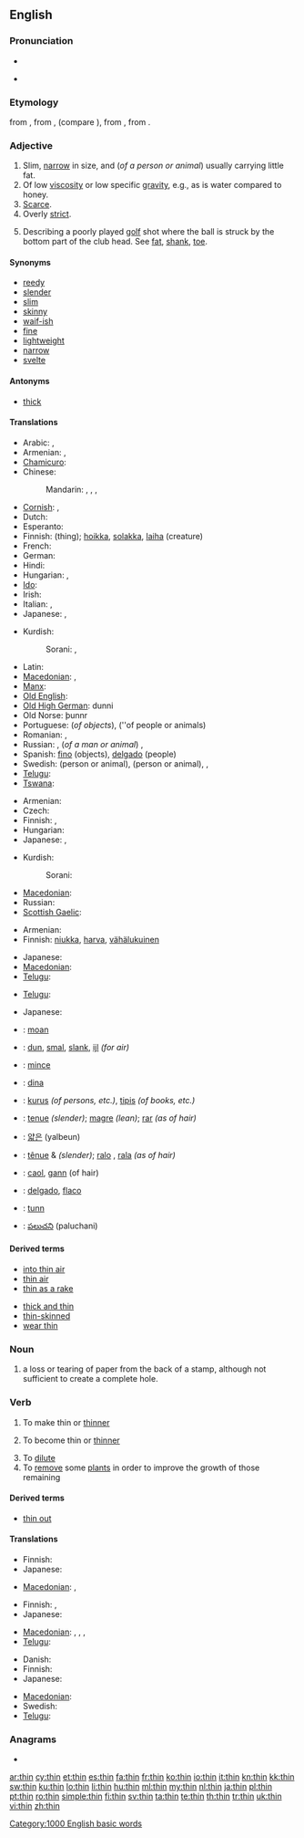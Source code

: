 ==English==

===Pronunciation===
* {{IPA|/ˈθɪn/}}
* {{audio|en-us-thin.ogg|Audio (US)}}
*: {{rhymes|ɪn}}

===Etymology===
{{etyl|enm}} {{term|thin|thin, thinne|lang=enm}} from {{etyl|ang}} {{term|þynne|lang=ang}}, from {{proto|Germanic|þunnuz||þunniaz|thin|lang=en}}, (compare {{proto|Germanic|þanjanan|to stretch, spread out|lang=en}}), from {{proto|Indo-European|tenaw-|thin|lang=en}}, from {{proto|Indo-European|tenw(ə)-|to pull, stretch}}.

===Adjective===
{{en-adj|thinner|thinnest}}

# Slim, [[narrow]] in size, and (''of a person or animal'') usually carrying little fat.
# Of low [[viscosity]] or low specific [[gravity]], e.g., as is water compared to honey.
# [[scarce|Scarce]].
# Overly [[strict]].
# {{sports}} Describing a poorly played [[golf]] shot where the ball is struck by the bottom part of the club head. See [[fat]], [[shank]], [[toe]].

====Synonyms====
{{ws_refer|thin|skinny}}
* [[reedy]]
* [[slender]]
* [[slim]]
* [[skinny]]
* [[waif-ish]]
* [[fine]]
* [[lightweight]]
* [[narrow]]
* [[svelte]]

====Antonyms====
* [[thick]]

====Translations====
{{trans-top|slim, narrow in size}}
* Arabic: {{t|ar|رفيع|tr=raqii`}},  {{t|ar|رقيق|tr=raqiiq}}
* Armenian: {{t-|hy|բարակ|tr=barak}}, {{t-|hy|նիհար|tr=nihar}}
* [[Chamicuro]]: {{tø|ccc|na'sekolojka}}
* Chinese:
*: Mandarin: {{t-|cmn|薄|tr=báo|sc=Hani}},  {{t-|cmn|細|sc=Hani}},  {{t-|cmn|细|tr=xì|sc=Hani}},  {{qualifier|skinny}} {{t-|cmn|瘦|tr=shòu|sc=Hani}}
* [[Cornish]]: {{t-|kw|moen|xs=Cornish}}, {{t|kw|tanow|xs=Cornish}}
* Dutch: {{t+|nl|dun}}
* Esperanto: {{t-|eo|maldika|xs=Esperanto}}
* Finnish: {{t+|fi|ohut}} (thing); [[hoikka]], [[solakka]], [[laiha]] (creature)
* French: {{t+|fr|maigre}}
* German: {{t+|de|dünn}}
* Hindi: {{t+|hi|पतला|tr=patlā|xs=Hindi}}
* Hungarian: {{t+|hu|vékony}}, {{t+|hu|sovány}}
* [[Ido]]: {{t+|io|magra|xs=Ido}}
* Irish: {{t-|ga|caol|xs=Irish}}
* Italian: {{t+|it|sottile}}, {{t+|it|magro}}
* Japanese: {{context|of flat objects}} {{t+|ja|薄い|tr=usui}}, {{context|of cylindrical objects, people}} {{t+|ja|細い|tr=hosoi}}
{{trans-mid}}
* Kurdish:
*: Sorani: {{t-|ku|باریک|tr=bAreek|sc=ku-Arab}}, {{t|ku|ته‌نک|tr=tanik|sc=ku-Arab}}
* Latin: {{t-|la|subtilis|alt=subtīlis}}
* [[Macedonian]]: {{t-|mk|тенок|m|tr=ténok}},  {{t-|mk|слаб|m|tr=slab}}
* [[Manx]]: {{t|gv|thanney|xs=Manx}}
* [[Old English]]: {{t-|ang|þynne|xs=Old English}}
* [[Old High German]]: dunni
* Old Norse: þunnr
* Portuguese: {{t+|pt|fino}} (''of objects''), {{t+|pt|magro}} (''of people or animals)
* Romanian: {{t-|ro|subţire}},  {{t-|ro|slab}}
* Russian: {{t+|ru|тонкий|tr=tónkij}}, (''of a man or animal'') {{t+|ru|худой|tr=xudój}}, {{t|ru|тощий|tr=tóščij}}
* Spanish: [[fino]] (objects), [[delgado]] (people)
* Swedish: {{t+|sv|mager}} (person or animal), {{t-|sv|slank}} (person or animal), {{t+|sv|smal}}, {{t+|sv|tunn}}
* [[Telugu]]: {{t|te|సన్నని|tr=sannani|sc=Telu}}
* [[Tswana]]: {{t-|tn|-sesane|xs=Tswana}}
{{trans-bottom}}

{{trans-top|of low viscosity or low specific gravity}}
* Armenian: {{t|hy|ջրիկ|tr=ǰrik}}
* Czech: {{t-|cs|řídký|m}}
* Finnish: {{t+|fi|ohut}}, {{t+|fi|laiha}}
* Hungarian: {{t+|hu|híg}}
* Japanese: {{t+|ja|薄い|tr=usui}}, {{t|ja|稀な|tr=mare na}}
{{trans-mid}}
* Kurdish:
*: Sorani: {{t-|ku|شل|tr=shil|sc=ku-Arab}}
* [[Macedonian]]: {{t|mk|редок|m|tr=rédok}}
* Russian: {{t+|ru|жидкий|tr=žídkij}}
* [[Scottish Gaelic]]: {{t|gd|lom}}
{{trans-bottom}}

{{trans-top|scarce}}
* Armenian: {{t-|hy|նոսր|tr=nosr}}
* Finnish: [[niukka]], [[harva]], [[vähälukuinen]]
{{trans-mid}}
* Japanese: {{t+|ja|薄い|tr=usui}}
* [[Macedonian]]: {{t|mk|редок|m|tr=rédok}}
* [[Telugu]]: {{t|te|అరుదు|tr=arudu|sc=Telu}}
{{trans-bottom}}

{{trans-top|overly strict}}
{{trans-mid}}
* [[Telugu]]: {{t|te|ఖచ్చితము|tr=khaccitamu|sc=Telu}}
{{trans-bottom}}

{{trans-top|golf: of a poorly played golf shot}}
* Japanese: {{t|ja|シャンクした|tr=shanku shita}}
{{trans-mid}}
{{trans-bottom}}

{{checktrans-top}}
* {{ttbc|Breton}}: [[moan#Breton|moan]]
* {{ttbc|Dutch}}: [[dun]], [[smal]], [[slank]], [[ijl]] ''(for air)''
* {{ttbc|French}}: [[mince]]
* {{ttbc|Ido}}: [[dina]]
* {{ttbc|Indonesian}}: [[kurus]] ''(of persons, etc.)'', [[tipis]] ''(of books, etc.)''
* {{ttbc|Interlingua}}: [[tenue]] ''(slender)''; [[magre]] ''(lean)''; [[rar]] ''(as of hair)''
{{trans-mid}}
* {{ttbc|Korean}}: [[얇은]] (yalbeun)
* {{ttbc|Portuguese}}: [[tênue]] {{m}} & {{f}} ''(slender)''; [[ralo]] {{m}}, [[rala]] {{f}} ''(as of hair)''
* {{ttbc|Scottish Gaelic}}: [[caol]], [[gann]] (of hair)
* {{ttbc|Spanish}}: [[delgado]], [[flaco]]
* {{ttbc|Swedish}}: [[tunn]]
* {{ttbc|Telugu}}: [[పలుచని]] (paluchani)
{{trans-bottom}}

====Derived terms====
{{rel-top|terms derived from thin (adjective)}}
* [[into thin air]]
* [[thin air]]
* [[thin as a rake]]
{{rel-mid}}
* [[thick and thin]]
* [[thin-skinned]]
* [[wear thin]]
{{rel-bottom}}

===Noun===
{{en-noun}}

# {{philately}} a loss or tearing of paper from the back of a stamp, although not sufficient to create a complete hole.

===Verb===
{{en-verb|thins|thinning|thinned}}

# {{transitive}} To make thin or [[thinner]]
# {{intransitive}} To become thin or [[thinner]]
# To [[dilute]]
# To [[remove]] some [[plant]]s in order to improve the growth of those remaining

====Derived terms====
* [[thin out]]

====Translations====
{{trans-top|to make thinner}}
* Finnish: {{t-|fi|ohentaa}}
* Japanese: {{t-|ja|削る|tr=kezuru}}
{{trans-mid}}
* [[Macedonian]]: {{t|mk|истенчува|tr=isténčuva}},  {{t|mk|тенчи|tr=ténči}}
{{trans-bottom}}

{{trans-top|to become thinner}}
* Finnish: {{t-|fi|oheta}}, {{t-|fi|ohentua}}
* Japanese: {{context|of persons, animal, etc.}} {{t|ja|痩せる|tr=yaseru}}
{{trans-mid}}
* [[Macedonian]]: {{t|mk|ослабува|tr=oslábuva}},  {{t|mk|слабее|tr=slábee}},  {{t|mk|се истенчува|tr=se isténčuva}},  {{t|mk|се тенчи|tr=se ténči}}
* [[Telugu]]: {{t|te|సన్నబడు|tr=sannabadu|sc=Telu}}
{{trans-bottom}}

{{trans-top|to dilute}}
* Danish: {{t-|da|fortynde}}
* Finnish: {{t-|fi|laimentaa}}
* Japanese: {{t|ja|薄める|tr=usumeru}}
{{trans-mid}}
* [[Macedonian]]: {{t|mk|разредува|tr=razréduva}}
* Swedish: {{t+|sv|späda}}
* [[Telugu]]: {{t|te|పలుచన చేయు|tr=palucana ceyu|sc=Telu}}
{{trans-bottom}}

===Anagrams===
* {{alphagram|[[hint#English|hint]]}}

[[Category:1000 English basic words]]

[[ar:thin]]
[[cy:thin]]
[[et:thin]]
[[es:thin]]
[[fa:thin]]
[[fr:thin]]
[[ko:thin]]
[[io:thin]]
[[it:thin]]
[[kn:thin]]
[[kk:thin]]
[[sw:thin]]
[[ku:thin]]
[[lo:thin]]
[[li:thin]]
[[hu:thin]]
[[ml:thin]]
[[my:thin]]
[[nl:thin]]
[[ja:thin]]
[[pl:thin]]
[[pt:thin]]
[[ro:thin]]
[[simple:thin]]
[[fi:thin]]
[[sv:thin]]
[[ta:thin]]
[[te:thin]]
[[th:thin]]
[[tr:thin]]
[[uk:thin]]
[[vi:thin]]
[[zh:thin]]